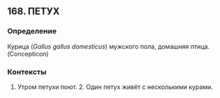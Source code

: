 ## 168. ПЕТУХ
### Определение
Курица (<i>Gallus gallus domesticus</i>) мужского пола, домашняя птица. (Concepticon)

### Контексты
1. Утром петухи поют. 2. Один петух живёт с несколькими курами.

